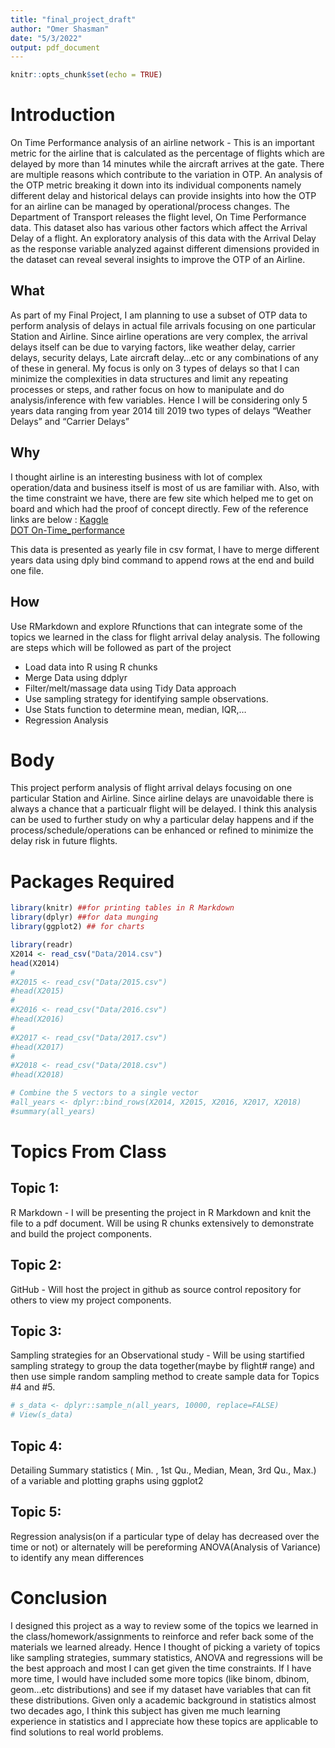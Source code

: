 ```yaml
---
title: "final_project_draft"
author: "Omer Shasman"
date: "5/3/2022"
output: pdf_document
---
```


```r
knitr::opts_chunk$set(echo = TRUE)
```


# Introduction
On Time Performance analysis of an airline network - This is an important metric for the airline that is calculated as the percentage of flights which are delayed by more than 14 minutes while the aircraft arrives at the gate. There are multiple reasons which contribute to the variation in OTP. An analysis of the OTP metric breaking it down into its individual components namely different delay and historical delays can provide insights into how the OTP for an airline can be managed by operational/process changes. The Department of Transport releases the flight level, On Time Performance data. This dataset also has various other factors which affect the Arrival Delay of a flight. An exploratory analysis of this data with the Arrival Delay as the response variable analyzed against different dimensions provided in the dataset can reveal several insights to improve the OTP of an Airline.

## What
As part of my Final Project, I am planning to use a subset of OTP data to perform analysis of delays in actual file arrivals focusing on one particular Station and Airline. Since airline operations are very complex, the arrival delays itself can be due to varying factors, like weather delay, carrier delays, security delays, Late aircraft delay...etc or any combinations of any of these in general. My focus is only on 3 types of delays so that I can minimize the complexities in data structures and limit any repeating processes or steps, and rather focus on how to manipulate and do analysis/inference with few variables. Hence I will be considering only 5 years data ranging from year 2014 till 2019 two types of delays "Weather Delays" and "Carrier Delays" 

## Why
I thought airline is an interesting business with lot of complex operation/data and business itself is most of us are familiar with. Also, with the time constraint we have, there are few site which helped me to get on board and which had the proof of concept directly. Few of the reference links are below :
[Kaggle](https://www.kaggle.com/datasets/yuanyuwendymu/airline-delay-and-cancellation-data-2009-2018?select=2014.csv)  
[DOT On-Time_performance](https://www.transtats.bts.gov/databases.asp?f7owrp6_VQ=G&f7owrp6_Qr5p=cn55r0tr4%FDg4n8ry&Z1qr_VQF=D)

This data is presented as yearly file in csv format, I have to merge different years data using dply bind command to append rows at the end and build one file.

## How
Use RMarkdown and explore Rfunctions that can integrate some of the topics we learned in the class for flight arrival delay analysis. The following are steps which will be followed as part of the project

- Load data into R using R chunks
- Merge Data using ddplyr 
- Filter/melt/massage data using Tidy Data approach
- Use sampling strategy for identifying sample observations.
- Use Stats function to determine mean, median, IQR,...
- Regression Analysis

# Body
This project perform analysis of flight arrival delays focusing on one particular Station and Airline.
Since airline delays are unavoidable there is always a chance that a particualr flight will be delayed. I think this analysis can be used to further study on why a particular delay happens and if the process/schedule/operations can be enhanced or refined to minimize the delay risk in future flights. 

# Packages Required
```r
library(knitr) ##for printing tables in R Markdown
library(dplyr) ##for data munging
library(ggplot2) ## for charts
```


```r
library(readr)
X2014 <- read_csv("Data/2014.csv")
head(X2014)
#
#X2015 <- read_csv("Data/2015.csv")
#head(X2015)
#
#X2016 <- read_csv("Data/2016.csv")
#head(X2016)
#
#X2017 <- read_csv("Data/2017.csv")
#head(X2017)
#
#X2018 <- read_csv("Data/2018.csv")
#head(X2018)

```

```r

# Combine the 5 vectors to a single vector
#all_years <- dplyr::bind_rows(X2014, X2015, X2016, X2017, X2018)
#summary(all_years)
```


# Topics From Class

## Topic 1:
R Markdown - I will be presenting the project in R Markdown and knit the file to a pdf document. Will be using R chunks extensively to demonstrate and build the project components. 

## Topic 2:
GitHub - Will host the project in github as source control repository for others to view my project components. 

## Topic 3:
Sampling strategies for an Observational study - Will be using startified sampling strategy to group the data together(maybe by flight# range) and then use simple random sampling method to create sample data for Topics #4 and #5.

```r
# s_data <- dplyr::sample_n(all_years, 10000, replace=FALSE)
# View(s_data)
```

## Topic 4:
Detailing Summary statistics ( Min. , 1st Qu., Median, Mean, 3rd Qu., Max.) of a variable and plotting graphs using ggplot2

## Topic 5:
Regression analysis(on if a particular type of delay has decreased over the time or not) or alternately will be pereforming ANOVA(Analysis of Variance) to identify any mean differences 

# Conclusion
I designed this project as a way to review some of the topics we learned in the class/homework/assignments to reinforce and refer back some of the materials we learned already. Hence I thought of picking a variety of topics like sampling strategies, summary statistics, ANOVA and regressions will be the best approach and most I can get given the time constraints. If I have more time, I would have included some more topics (like binom, dbinom, geom...etc distributions) and see if my dataset have variables that can fit these distributions. Given only a academic background in statistics almost two decades ago, I think this subject has given me much learning experience in statistics and I appreciate how these topics are applicable to find solutions to real world problems.

